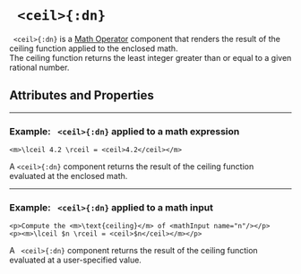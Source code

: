 



# ` <ceil>{:dn}`




` <ceil>{:dn}` is a [Math Operator](../document_structure/essentialConcepts#component-types) 
component that renders the result of the $\text{ceiling}$ function applied to the enclosed math.  
The $\text{ceiling}$ function returns the least integer greater than or equal to a given rational number.

## Attributes and Properties 
 <AttrDisplay name='ceil'/> 
 <PropDisplay name='ceil'/>

---

### Example: ` <ceil>{:dn}` applied to a math expression

```doenet-example
<m>\lceil 4.2 \rceil = <ceil>4.2</ceil></m>
```

A `<ceil>{:dn}` component returns the result of the 
ceiling function evaluated at the enclosed math.

---

### Example: ` <ceil>{:dn}` applied to a math input

```doenet-editor-horiz
<p>Compute the <m>\text{ceiling}</m> of <mathInput name="n"/></p>
<p><m>\lceil $n \rceil = <ceil>$n</ceil></m></p>
```

A ` <ceil>{:dn}` component returns the result of the 
ceiling function evaluated at a user-specified value.